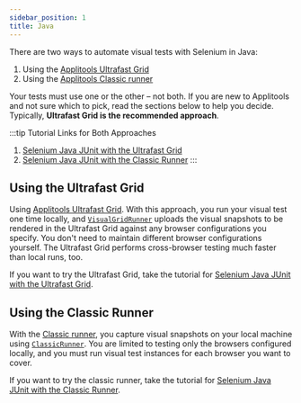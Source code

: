 ```yaml
---
sidebar_position: 1
title: Java
---
```



There are two ways to automate visual tests with Selenium in Java:

1. Using the [Applitools Ultrafast Grid](./selenium-java-junit-ufg.md)
2. Using the [Applitools Classic runner](./selenium-java-junit-classic.md)

Your tests must use one or the other – not both.
If you are new to Applitools and not sure which to pick,
read the sections below to help you decide.
Typically, **Ultrafast Grid is the recommended approach**.

:::tip Tutorial Links for Both Approaches
1. [Selenium Java JUnit with the Ultrafast Grid](./selenium-java-junit-ufg.md)
2. [Selenium Java JUnit with the Classic Runner](./selenium-java-junit-classic.md)
:::


## Using the Ultrafast Grid

Using [Applitools Ultrafast Grid](https://applitools.com/tutorials/overview/applitools-ultrafast-grid.html).
With this approach, you run your visual test one time locally,
and [`VisualGridRunner`](https://applitools.com/docs/api/eyes-sdk/index-gen/class-visualgridrunner-selenium-java.html)
uploads the visual snapshots to be rendered in the Ultrafast Grid against any browser configurations you specify.
You don't need to maintain different browser configurations yourself.
The Ultrafast Grid performs cross-browser testing much faster than local runs, too.

If you want to try the Ultrafast Grid,
take the tutorial for [Selenium Java JUnit with the Ultrafast Grid](./selenium-java-junit-ufg.md).

## Using the Classic Runner

With the [Classic runner](https://applitools.com/docs/topics/overview/overview-writing-tests-with-eyes-runner.html),
you capture visual snapshots on your local machine using
[`ClassicRunner`](https://applitools.com/docs/api/eyes-sdk/index-gen/class-classicrunner-selenium-java.html).
You are limited to testing only the browsers configured locally,
and you must run visual test instances for each browser you want to cover.

If you want to try the classic runner,
take the tutorial for [Selenium Java JUnit with the Classic Runner](./selenium-java-junit-classic.md).